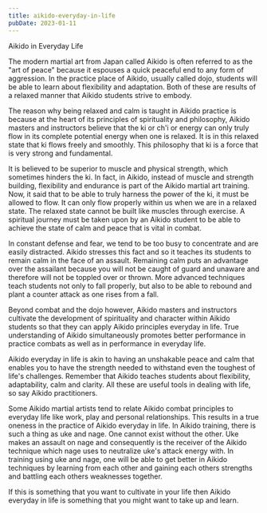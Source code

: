 ```yaml
---
title: aikido-everyday-in-life
pubDate: 2023-01-11
---
```


Aikido in Everyday Life

The modern martial art from Japan called Aikido is often referred to as the "art of peace" because it espouses a quick peaceful end to any form of aggression. In the practice place of Aikido, usually called dojo, students will be able to learn about flexibility and adaptation. Both of these are results of a relaxed manner that Aikido students strive to embody. 

The reason why being relaxed and calm is taught in Aikido practice is because at the heart of its principles of spirituality and philosophy, Aikido masters and instructors believe that the ki or ch'i or energy can only truly flow in its complete potential energy when one is relaxed. It is in this relaxed state that ki flows freely and smoothly. This philosophy that ki is a force that is very strong and fundamental. 

It is believed to be superior to muscle and physical strength, which sometimes hinders the ki. In fact, in Aikido, instead of muscle and strength building, flexibility and endurance is part of the Aikido martial art training. Now, it said that to be able to truly harness the power of the ki, it must be allowed to flow. It can only flow properly within us when we are in a relaxed state. The relaxed state cannot be built like muscles through exercise. A spiritual journey must be taken upon by an Aikido student to be able to achieve the state of calm and peace that is vital in combat.

In constant defense and fear, we tend to be too busy to concentrate and are easily distracted. Aikido stresses this fact and so it teaches its students to remain calm in the face of an assault. Remaining calm puts an advantage over the assailant because you will not be caught of guard and unaware and therefore will not be toppled over or thrown. More advanced techniques teach students not only to fall properly, but also to be able to rebound and plant a counter attack as one rises from a fall.

Beyond combat and the dojo however, Aikido masters and instructors cultivate the development of spirituality and character within Aikido students so that they can apply Aikido principles everyday in life. True understanding of Aikido simultaneously promotes better performance in practice combats as well as in performance in everyday life.

Aikido everyday in life is akin to having an unshakable peace and calm that enables you to have the strength needed to withstand even the toughest of life's challenges. Remember that Aikido teaches students about flexibility, adaptability, calm and clarity. All these are useful tools in dealing with life, so say Aikido practitioners.

Some Aikido martial artists tend to relate Aikido combat principles to everyday life like work, play and personal relationships. This results in a true oneness in the practice of Aikido everyday in life. In Aikido training, there is such a thing as uke and nage. One cannot exist without the other. Uke makes an assault on nage and consequently is the receiver of the Aikido technique which nage uses to neutralize uke's attack energy with. In training using uke and nage, one will be able to get better in Aikido techniques by learning from each other and gaining each others strengths and battling each others weaknesses together.

If this is something that you want to cultivate in your life then Aikido everyday in life is something that you might want to take up and learn.